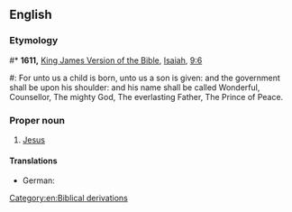 ==English==
{{wikipedia|dab=Prince of Peace|lang=en}}

===Etymology===
#* '''1611,''' [[w:King James Version of the Bible|King James Version of the Bible]], [[w:Isaiah|Isaiah]], [[s:Bible (King James)/Isaiah#Chapter 9|9:6]]
#: For unto us a child is born, unto us a son is given: and the government shall be upon his shoulder: and his name shall be called Wonderful, Counsellor, The mighty God, The everlasting Father, The Prince of Peace.

===Proper noun===
{{en-proper noun|sg=''The'' [[prince|Prince]] [[of]] [[peace|Peace]]}}

# {{Christianity}} [[Jesus]]

====Translations====
{{trans-top|one of the titles of the Messiah}}
* German: {{t-|de|Friedensfürst|m}}
{{trans-mid}}
{{trans-bottom}}

[[Category:en:Biblical derivations]]